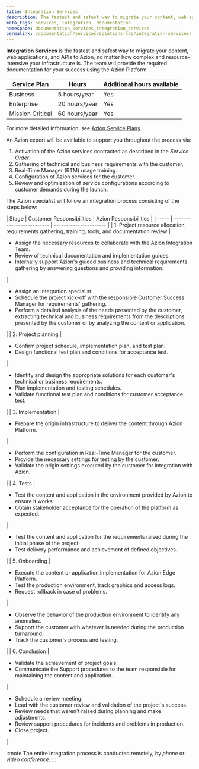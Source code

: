 ```yaml
---
title: Integration Services
description: The fastest and safest way to migrate your content, web applications, and APIs to Azion, no matter how complex and resource-intensive your infrastructure is. 
meta_tags: services, integration, documentation
namespace: documentation_services_integration_services
permalink: /documentation/services/solutions-lab/integration-services/
---
```


**Integration Services** is the fastest and safest way to migrate your content, web applications, and APIs to Azion, no matter how complex and resource-intensive your infrastructure is. The team will provide the required documentation for your success using the Azion Platform.

| Service Plan      | Hours          | Additional hours available |
| ----------------- | -------------- | -------------------------- |
| Business          | 5 hours/year   | Yes                        |
| Enterprise        | 20 hours/year  | Yes                        |
| Mission Critical  | 60 hours/year  | Yes                        |

For more detailed information, see [Azion Service Plans](https://www.azion.com/en/pricing/#plans).

An Azion expert will be available to support you throughout the process via:

1. Activation of the Azion services contracted as described in the *Service Order*.
2. Gathering of technical and business requirements with the customer.
3. Real-Time Manager (RTM) usage training.
4. Configuration of Azion services for the customer.
5. Review and optimization of service configurations according to customer demands during the launch.

The Azion specialist will follow an integration process consisting of the steps below:


<TableContainer>
| Stage | Customer Responsibilities | Azion Responsibilities |
| ----- | ------------------------- | ---------------------- |
| 1. Project resource allocation, requirements gathering, training, tools, and documentation review | <ul><li>Assign the necessary resources to collaborate with the Azion Integration Team.</li><li>Review of technical documentation and implementation guides.</li><li>Internally support Azion's guided business and technical requirements gathering by answering questions and providing information.</li></ul>  | <ul><li>Assign an Integration specialist.</li><li>Schedule the project kick-off with the responsible Customer Success Manager for requirements' gathering.</li><li>Perform a detailed analysis of the needs presented by the customer, extracting technical and business requirements from the descriptions presented by the customer or by analyzing the content or application.</li></ul> |
| 2. Project planning |<ul><li>Confirm project schedule, implementation plan, and test plan.</li><li>Design functional test plan and conditions for acceptance test.</li></ul> | <ul><li>Identify and design the appropriate solutions for each customer's technical or business requirements.</li><li>Plan implementation and testing schedules.</li><li>Validate functional test plan and conditions for customer acceptance test.</li></ul> |
| 3. Implementation | <ul><li>Prepare the origin infrastructure to deliver the content through Azion Platform.</li></ul> | <ul><li>Perform the configuration in Real-Time Manager for the customer.</li><li>Provide the necessary settings for testing by the customer.</li><li>Validate the origin settings executed by the customer for integration with Azion.</li></ul> |
| 4. Tests | <ul><li>Test the content and application in the environment provided by Azion to ensure it works.</li><li>Obtain stakeholder acceptance for the operation of the platform as expected.</li></ul> | <ul><li>Test the content and application for the requirements raised during the initial phase of the project.</li><li>Test delivery performance and achievement of defined objectives.</li></ul> |
| 5. Onboarding | <ul><li>Execute the content or application implementation for Azion Edge Platform.</li><li>Test the production environment, track graphics and access logs.</li><li>Request rollback in case of problems.</li></ul> | <ul><li>Observe the behavior of the production environment to identify any anomalies.</li><li> Support the customer with whatever is needed during the production turnaround.</li><li>Track the customer's process and testing.</li></ul> |
| 6. Conclusion | <ul><li>Validate the achievement of project goals.</li><li>Communicate the Support procedures to the team responsible for maintaining the content and application.</li></ul> | <ul><li>Schedule a review meeting.</li><li>Lead with the customer review and validation of the project's success.</li><li>Review needs that weren't raised during planning and make adjustments.</li><li>Review support procedures for incidents and problems in production.</li><li>Close project.</li></ul> |
</TableContainer>

:::note
The entire integration process is conducted remotely, by *phone* or *video conference*. 
:::
